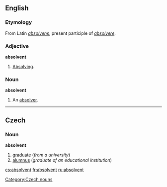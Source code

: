 ==English==
===Etymology===
From Latin ''[[absolvens]]'', present participle of ''[[absolvere]]''.

===Adjective===
'''absolvent'''
# {{rare}} [[Absolving]].

===Noun===
'''absolvent'''
# {{rare}} An [[absolver]].

----

==Czech==

===Noun===
'''absolvent''' {{m}}

# [[graduate]] (''from a university'')
# [[alumnus]] (''graduate of an educational institution'')

[[Category:Czech nouns]]

[[cs:absolvent]]
[[fr:absolvent]]
[[ru:absolvent]]